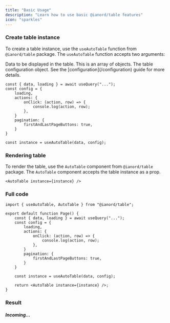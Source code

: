 ```yaml
---
title: "Basic Usage"
description: "Learn how to use basic @ianord/table features"
icon: "sparkles"
---
```


### Create table instance

To create a table instance, use the `useAutoTable` function from `@ianord/table` package. The `useAutoTable` function accepts two arguments:

<ResponseField name="data" type="T[]" required>
  Data to be displayed in the table. This is an array of objects.
</ResponseField>
<ResponseField name="config" type="ATConfig<T>">
  The table configuration object. See the [configuration](/configuration) guide for more details.
</ResponseField>

```tsx app/page.tsx
const { data, loading } = await useQuery("...");
const config = {
	loading,
	actions: {
		onClick: (action, row) => {
			console.log(action, row);
		},
	}
	pagination: {
		firstAndLastPageButtons: true,
	}
}

const instance = useAutoTable(data, config);
```

### Rendering table

To render the table, use the `AutoTable` component from `@ianord/table` package. The `AutoTable` component accepts the table instance as a prop.

```tsx app/page.tsx
<AutoTable instance={instance} />
```

### Full code

```tsx app/page.tsx
import { useAutoTable, AutoTable } from "@ianord/table";

export default function Page() {
	const { data, loading } = await useQuery("...");
	const config = {
		loading,
		actions: {
			onClick: (action, row) => {
				console.log(action, row);
			},
		}
		pagination: {
			firstAndLastPageButtons: true,
		}
	}

	const instance = useAutoTable(data, config);

	return <AutoTable instance={instance} />;
}
```

### Result

##### Incoming...
